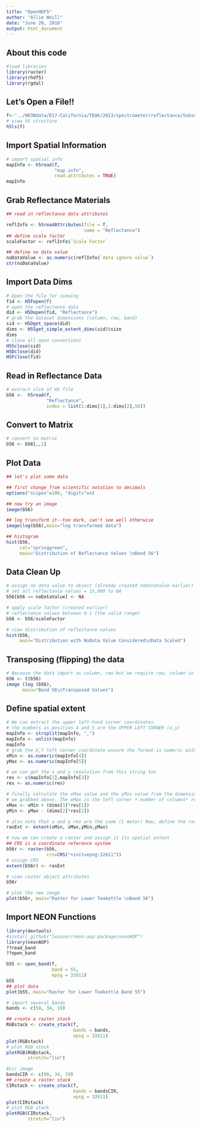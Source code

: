 ```yaml
---
title: "OpenHDF5"
author: "Allie Weill"
date: "June 20, 2016"
output: html_document
---
```


## About this code

```r
#load libraries
library(raster)
library(rhdf5)
library(rgdal)
```
## Let's Open a File!!
```r
f<-"../NEONdata/D17-California/TEAK/2013/spectrometer/reflectance/Subset3NIS1_20130614_100459_atmcor.h5"
# view h5 structure
h5ls(f)
```
## Import Spatial Information
```r
# import spatial info
mapInfo <- h5read(f,
                  "map info", 
                  read.attributes = TRUE)
mapInfo
```
## Grab Reflectance Materials
```r
## read in reflectance data attributes

reflInfo <- h5readAttributes(file = f, 
                             name = "Reflectance")
## define scale factor
scaleFactor <- reflInfo$`Scale Factor`

## define no data value
noDataValue <- as.numeric(reflInfo$`data ignore value`)
str(noDataValue)

```

## Import Data Dims
```r
# Open the file for viewing
fid <- H5Fopen(f)
# open the reflectance data
did <- H5Dopen(fid, "Reflectance")
# grab the dataset dimensions (column, row, band)
sid <- H5Dget_space(did)
dims <- H5Sget_simple_extent_dims(sid)$size
dims
# close all open connections
H5Sclose(sid)
H5Dclose(did)
H5Fclose(fid)

```

## Read in Reflectance Data
```r
# extract slce of H5 file
b56 <-  h5read(f,
               "Reflectance",
               index = list(1:dims[1],1:dims[2],56))
```
## Convert to Matrix
```r
# convert to matrix
b56 <- b56[,,1]
```
## Plot Data
```r
## let's plot some data

## first change from scientific notation to decimals
options("scipen"=100, "digits"=4)

## now try an image
image(b56)

## log transform it--too dark, can't see well otherwise
image(log(b56),main="log transformed data")

## histogram
hist(b56,
     col="springgreen",
     main="Distribution of Reflectance Values \nBand 56")
```
## Data Clean Up
```r
# assign no data value to object (already created noDataValue earlier)
# set all reflectance values = 15,000 to NA
b56[b56 == noDataValue] <- NA

# apply scale factor (created earlier)
# reflectance values between 0-1 (the valid range)
b56 <- b56/scaleFactor

# view distribution of reflectance values
hist(b56,
     main="Distribution with NoData Value Considered\nData Scaled")
```

## Transposing (flipping) the data
```r
# Because the data import as column, row but we require row, column in R, we need to transpose x and y values in order for our final image to plot properly
b56 <- t(b56)
image (log (b56), 
      main="Band 56\nTransposed Values")
```
## Define spatial extent
```r
# We can extract the upper left-hand corner coordinates.
# the numbers as position 4 and 5 are the UPPER LEFT CORNER (x,y)
mapInfo <- strsplit(mapInfo, ",")
mapInfo <- unlist(mapInfo)
mapInfo
# grab the X,Y left corner coordinate ensure the format is numeric with as.numeric()
xMin <- as.numeric(mapInfo[4])
yMax <- as.numeric(mapInfo[5])

# we can get the x and y resolution from this string too
res <- c(mapInfo[2],mapInfo[3])
res <- as.numeric(res)

# finally calculate the xMax value and the yMin value from the dimensions
# we grabbed above. The xMax is the left corner + number of columns* resolution.
xMax <- xMin + (dims[1]*res[1])
yMin <- yMax - (dims[2]*res[2])

# also note that x and y res are the same (1 meter) Now, define the raster extent define the extent (left, right, top, bottom)
rasExt <- extent(xMin, xMax,yMin,yMax)

# now we can create a raster and assign it its spatial extent
## CRS is a coordinate reference system
b56r <- raster(b56,
               crs=CRS("+init=epsg:32611"))
# assign CRS
extent(b56r) <- rasExt

# view raster object attributes
b56r

# plot the new image
plot(b56r, main="Raster for Lower Teakettle \nBand 56")

```

## Import NEON Functions
```r
library(devtools)
#install_github("lwasser/neon-aop-package/neonAOP")
library(neonAOP)
??read_band
??open_band

b55 <- open_band(f, 
                 band = 55,
                 epsg = 32611)
b55
## plot data
plot(b55, main="Raster for Lower Teakettle Band 55")

# import several bands
bands <- c(58, 34, 19)

## create a raster stack
RGBstack <- create_stack(f, 
                         bands = bands, 
                         epsg = 32611)
plot(RGBstack)
# plot RGB stack
plotRGB(RGBstack,
        stretch="lin")

#cir image
bandsCIR <- c(90, 34, 19)
## create a raster stack
CIRstack <- create_stack(f, 
                         bands = bandsCIR, 
                         epsg = 32611)
plot(CIRstack)
# plot RGB stack
plotRGB(CIRstack,
        stretch="lin")
```

